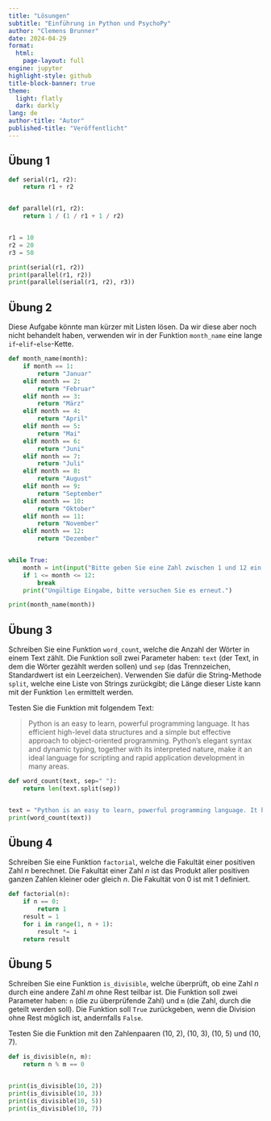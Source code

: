 ```yaml
---
title: "Lösungen"
subtitle: "Einführung in Python und PsychoPy"
author: "Clemens Brunner"
date: 2024-04-29
format:
  html:
    page-layout: full
engine: jupyter
highlight-style: github
title-block-banner: true
theme:
  light: flatly
  dark: darkly
lang: de
author-title: "Autor"
published-title: "Veröffentlicht"
---
```


## Übung 1

```python
def serial(r1, r2):
    return r1 + r2


def parallel(r1, r2):
    return 1 / (1 / r1 + 1 / r2)


r1 = 10
r2 = 20
r3 = 50

print(serial(r1, r2))
print(parallel(r1, r2))
print(parallel(serial(r1, r2), r3))
```


## Übung 2

Diese Aufgabe könnte man kürzer mit Listen lösen. Da wir diese aber noch nicht behandelt haben, verwenden wir in der Funktion `month_name` eine lange `if`-`elif`-`else`-Kette.

```python
def month_name(month):
    if month == 1:
        return "Januar"
    elif month == 2:
        return "Februar"
    elif month == 3:
        return "März"
    elif month == 4:
        return "April"
    elif month == 5:
        return "Mai"
    elif month == 6:
        return "Juni"
    elif month == 7:
        return "Juli"
    elif month == 8:
        return "August"
    elif month == 9:
        return "September"
    elif month == 10:
        return "Oktober"
    elif month == 11:
        return "November"
    elif month == 12:
        return "Dezember"


while True:
    month = int(input("Bitte geben Sie eine Zahl zwischen 1 und 12 ein: "))
    if 1 <= month <= 12:
        break
    print("Ungültige Eingabe, bitte versuchen Sie es erneut.")

print(month_name(month))
```


## Übung 3

Schreiben Sie eine Funktion `word_count`, welche die Anzahl der Wörter in einem Text zählt. Die Funktion soll zwei Parameter haben: `text` (der Text, in dem die Wörter gezählt werden sollen) und `sep` (das Trennzeichen, Standardwert ist ein Leerzeichen). Verwenden Sie dafür die String-Methode `split`, welche eine Liste von Strings zurückgibt; die Länge dieser Liste kann mit der Funktion `len` ermittelt werden.

Testen Sie die Funktion mit folgendem Text:

> Python is an easy to learn, powerful programming language. It has efficient high-level data structures and a simple but effective approach to object-oriented programming. Python’s elegant syntax and dynamic typing, together with its interpreted nature, make it an ideal language for scripting and rapid application development in many areas.


```python
def word_count(text, sep=" "):
    return len(text.split(sep))


text = "Python is an easy to learn, powerful programming language. It has efficient high-level data structures and a simple but effective approach to object-oriented programming. Python’s elegant syntax and dynamic typing, together with its interpreted nature, make it an ideal language for scripting and rapid application development in many areas."
print(word_count(text))
```


## Übung 4

Schreiben Sie eine Funktion `factorial`, welche die Fakultät einer positiven Zahl $n$ berechnet. Die Fakultät einer Zahl $n$ ist das Produkt aller positiven ganzen Zahlen kleiner oder gleich $n$. Die Fakultät von 0 ist mit 1 definiert.

```python
def factorial(n):
    if n == 0:
        return 1
    result = 1
    for i in range(1, n + 1):
        result *= i
    return result
```


## Übung 5

Schreiben Sie eine Funktion `is_divisible`, welche überprüft, ob eine Zahl $n$ durch eine andere Zahl $m$ ohne Rest teilbar ist. Die Funktion soll zwei Parameter haben: `n` (die zu überprüfende Zahl) und `m` (die Zahl, durch die geteilt werden soll). Die Funktion soll `True` zurückgeben, wenn die Division ohne Rest möglich ist, andernfalls `False`.

Testen Sie die Funktion mit den Zahlenpaaren (10, 2), (10, 3), (10, 5) und (10, 7).


```python
def is_divisible(n, m):
    return n % m == 0


print(is_divisible(10, 2))
print(is_divisible(10, 3))
print(is_divisible(10, 5))
print(is_divisible(10, 7))
```
